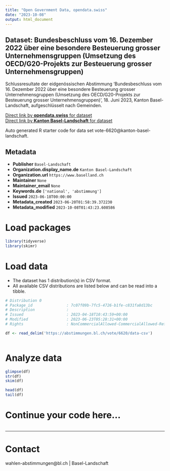 ```yaml
---
title: "Open Government Data, opendata.swiss"
date: "2023-10-08"
output: html_document
---
```


## Dataset: Bundesbeschluss vom 16. Dezember 2022 über eine besondere Besteuerung grosser Unternehmensgruppen (Umsetzung des OECD/G20-Projekts zur Besteuerung grosser Unternehmensgruppen)

Schlussresultate der eidgenössischen Abstimmung 'Bundesbeschluss vom 16. Dezember 2022 über eine besondere Besteuerung grosser Unternehmensgruppen (Umsetzung des OECD/G20-Projekts zur Besteuerung grosser Unternehmensgruppen) ', 18. Juni 2023, Kanton Basel-Landschaft, aufgeschlüsselt nach Gemeinden.

[Direct link by **opendata.swiss** for dataset](https://opendata.swiss/de/dataset/bundesbeschluss-vom-16-dezember-2022-uber-eine-besondere-besteuerung-grosser-unternehmensgruppe1)<br>
[Direct link by **Kanton Basel-Landschaft** for dataset](https://abstimmungen.bl.ch/vote/6620/data)

Auto generated R starter code for data set vote-6620@kanton-basel-landschaft.

## Metadata

- **Publisher** `Basel-Landschaft`
- **Organization.display_name.de** `Kanton Basel-Landschaft`
- **Organization.url** `https://www.baselland.ch`
- **Maintainer** `None`
- **Maintainer_email** `None`
- **Keywords.de** `['national', 'abstimmung']`
- **Issued** `2023-06-18T00:00:00`
- **Metadata_created** `2023-06-20T01:58:39.372230`
- **Metadata_modified** `2023-10-08T01:43:23.608586`


# Load packages

```r

library(tidyverse)
library(skimr)

```

# Load data

-   The dataset has 1 distribution(s) in CSV format.
-   All available CSV distributions are listed below and can be read into a tibble.

```r

# Distribution 0
# Package_id               : 7c07f09b-7fc5-4726-b1fe-c831fa8d13bc
# Description              : 
# Issued                   : 2023-04-18T10:43:59+00:00
# Modified                 : 2023-06-23T05:28:31+00:00
# Rights                   : NonCommercialAllowed-CommercialAllowed-ReferenceRequired

df <- read_delim('https://abstimmungen.bl.ch/vote/6620/data-csv')



```

# Analyze data

```r

glimpse(df)
str(df)
skim(df)

head(df)
tail(df)

```

# Continue your code here...

```r

```

------------------------------------------------------------------------

# Contact

wahlen-abstimmungen@bl.ch | Basel-Landschaft
